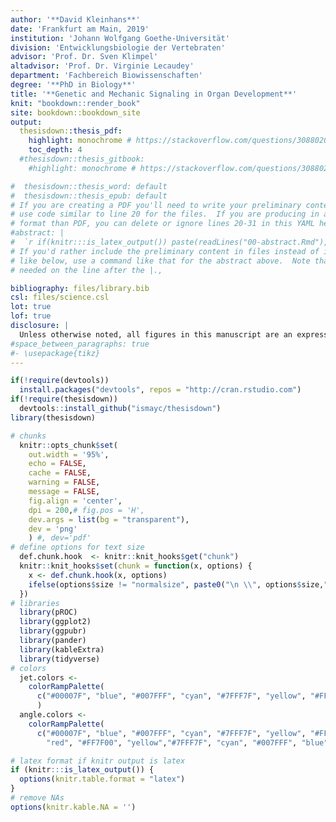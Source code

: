 ```yaml
---
author: '**David Kleinhans**'
date: 'Frankfurt am Main, 2019'
institution: 'Johann Wolfgang Goethe-Universität'
division: 'Entwicklungsbiologie der Vertebraten'
advisor: 'Prof. Dr. Sven Klimpel'
altadvisor: 'Prof. Dr. Virginie Lecaudey'
department: 'Fachbereich Biowissenschaften'
degree: '**PhD in Biology**'
title: '**Genetic and Mechanic Signaling in Organ Development**'
knit: "bookdown::render_book"
site: bookdown::bookdown_site
output: 
  thesisdown::thesis_pdf:
    highlight: monochrome # https://stackoverflow.com/questions/30880200/pandoc-what-are-the-available-syntax-highlighters
    toc_depth: 4
  #thesisdown::thesis_gitbook:
    #highlight: monochrome # https://stackoverflow.com/questions/30880200/pandoc-what-are-the-available-syntax-highlighters

#  thesisdown::thesis_word: default
#  thesisdown::thesis_epub: default
# If you are creating a PDF you'll need to write your preliminary content here or
# use code similar to line 20 for the files.  If you are producing in a different
# format than PDF, you can delete or ignore lines 20-31 in this YAML header.
#abstract: |
#  `r if(knitr:::is_latex_output()) paste(readLines("00-abstract.Rmd"), collapse = '\n  ')`
# If you'd rather include the preliminary content in files instead of inline
# like below, use a command like that for the abstract above.  Note that a tab is 
# needed on the line after the |.,

bibliography: files/library.bib
csl: files/science.csl
lot: true
lof: true
disclosure: |
  Unless otherwise noted, all figures in this manuscript are an expression of my own creative achievement. Similarities between molecule, protein and signalling models exist and are based on well-known textbooks such as Lodish et al., Molecular Cell Biology, 5th Edt. and Scott F. Gilbert et al., Developmental Biology 11th Edt. 
#space_between_paragraphs: true
#- \usepackage{tikz}
---
```


```r
if(!require(devtools))
  install.packages("devtools", repos = "http://cran.rstudio.com")
if(!require(thesisdown))
  devtools::install_github("ismayc/thesisdown")
library(thesisdown)
```

```r
# chunks
  knitr::opts_chunk$set(
    out.width = '95%',
    echo = FALSE,
    cache = FALSE,
    warning = FALSE,
    message = FALSE,
    fig.align = 'center', 
    dpi = 200,# fig.pos = 'H',
    dev.args = list(bg = "transparent"), 
    dev = 'png'
    ) #, dev='pdf'
# define options for text size
  def.chunk.hook  <- knitr::knit_hooks$get("chunk")
  knitr::knit_hooks$set(chunk = function(x, options) {
    x <- def.chunk.hook(x, options)
    ifelse(options$size != "normalsize", paste0("\n \\", options$size,"\n\n", x, "\n\n \\normalsize"), x)
  })
# libraries
  library(pROC)
  library(ggplot2)
  library(ggpubr)
  library(pander)
  library(kableExtra)
  library(tidyverse)
# colors
  jet.colors <- 
    colorRampPalette(
      c("#00007F", "blue", "#007FFF", "cyan", "#7FFF7F", "yellow", "#FF7F00", "red", "#7F0000")
      )
  angle.colors <- 
    colorRampPalette(
      c("#00007F", "blue", "#007FFF", "cyan", "#7FFF7F", "yellow", "#FF7F00", "red", "#7F0000", 
        "red", "#FF7F00", "yellow","#7FFF7F", "cyan", "#007FFF", "blue", "#00007F"))
```

```r
# latex format if knitr output is latex
if (knitr:::is_latex_output()) {
  options(knitr.table.format = "latex") 
}
# remove NAs
options(knitr.kable.NA = '')
```

